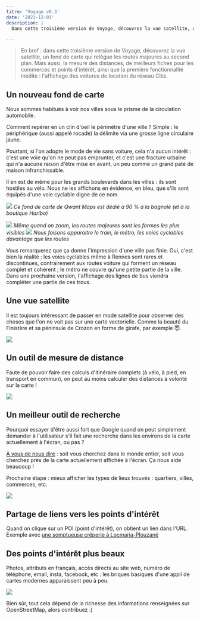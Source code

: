 ```yaml
---
titre: 'Voyage v0.3'
date: '2023-12-01'
description: |
  Dans cette troisième version de Voyage, découvrez la vue satellite, un fond de carte qui relègue les routes majeures au second plan. Mais aussi, la mesure des distances, de meilleurs fiches pour les commerces et points d'intérêt, ainsi que la première fonctionnalité inédite : l'affichage des voitures de location du réseau Citiz.

---
```


> En bref : dans cette troisième version de Voyage, découvrez la vue satellite, un fond de carte qui relègue les routes majeures au second plan. Mais aussi, la mesure des distances, de meilleurs fiches pour les commerces et points d'intérêt, ainsi que la première fonctionnalité inédite : l'affichage des voitures de location du réseau Citiz.


## Un nouveau fond de carte 

Nous sommes habitués à voir nos villes sous le prisme de la circulation automobile. 

Comment repérer en un clin d'oeil le périmètre d'une ville ? Simple : le périphérique (aussi appelé rocade) la délimite via une grosse ligne circulaire jaune. 

Pourtant, si l'on adopte le mode de vie sans voiture, cela n'a aucun intérêt : c'est une voie qu'on ne peut pas emprunter, et c'est une fracture urbaine qui n'a aucune raison d'être mise en avant, un peu comme un grand paté de maison infranchissable. 

Il en est de même pour les grands boulevards dans les villes : ils sont hostiles au vélo. Nous ne les affichons en évidence, en bleu, que s'ils sont équipés d'une voie cyclable digne de ce nom. 

![](/blog-images/qwant-routes.png)
*Ce fond de carte de Qwant Maps est dédié à 90 % à la bagnole (et à la boutique Haribo)*

![](/blog-images/qwant-routes-2.png)
*Même quand on zoom, les routes majeures sont les formes les plus visibles*
![](/blog-images/voyage-routes-2.png)
*Nous faisons apparaitre le train, le métro, les voies cyclables davantage que les routes*

Vous remarquerez que ça donne l'impression d'une ville pas finie. Oui, c'est bien la réalité : les voies cyclables même à Rennes sont rares et discontinues, contrairement aux routes voiture qui forment un réseau complet et cohérent ; le métro ne couvre qu'une petite partie de la ville. Dans une prochaine version, l'affichage des lignes de bus viendra compléter une partie de ces trous. 

## Une vue satellite 

Il est toujours intéressant de passer en mode satellite pour observer des choses que l'on ne voit pas sur une carte vectorielle. Comme la beauté du Finistère et sa péninsule de Crozon en forme de girafe, par exemple 😇.

![](/blog-images/crozon-satellite.png)


## Un outil de mesure de distance

Faute de pouvoir faire des calculs d'itinéraire complets (à vélo, à pied, en transport en commun), on peut au moins calculer des distances à volonté sur la carte ! 

![](/blog-images/distances-1.png)

## Un meilleur outil de recherche


Pourquoi essayer d'être aussi fort que Google quand on peut simplement demander à l'utilisateur s'il fait une recherche dans les environs de la carte actuellement à l'écran, ou pas ?

[À vous de nous dire](https://elk.zone/boitam.eu/@maeool/111495317297907443) : soit vous cherchez dans le monde entier, soit vous cherchez près de la carte actuellement affichée à l'écran. Ça nous aide beaucoup ! 

Prochaine étape : mieux afficher les types de lieux trouvés : quartiers, villes, commerces, etc.


![](/blog-images/recherche-saint-malo.png)

## Partage de liens vers les points d'intérêt 

Quand on clique sur un POI (point d'intérêt), on obtient un lien dans l'URL. Exemple avec [une somptueuse crêperie à Locmaria-Plouzané](https://futur.eco/voyage?lieu=n1290480807#18/48.353356/-4.667644/20/50)
## 

## Des points d'intérêt plus beaux

Photos, attributs en français, accès directs au site web, numéro de téléphone, email, insta, facebook, etc : les briques basiques d'une appli de cartes modernes apparaissent peu à peu. 

![](/blog-images/poi-images.png)

Bien sûr, tout cela dépend de la richesse des informations renseignées sur OpenStreetMap, alors contribuez :) 




